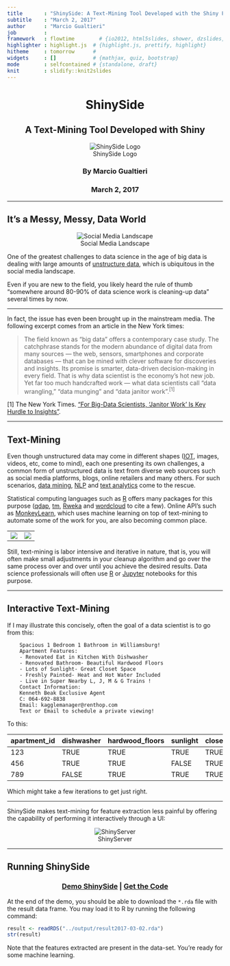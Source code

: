 ```yaml
---
title       : "ShinySide: A Text-Mining Tool Developed with the Shiny Framework"
subtitle    : "March 2, 2017"
author      : "Marcio Gualtieri"
job         : 
framework   : flowtime        # {io2012, html5slides, shower, dzslides, ...}
highlighter : highlight.js  # {highlight.js, prettify, highlight}
hitheme     : tomorrow      # 
widgets     : []            # {mathjax, quiz, bootstrap}
mode        : selfcontained # {standalone, draft}
knit        : slidify::knit2slides
---
```


<center><h1>ShinySide</h1></center>
<center><h2>A Text-Mining Tool Developed with Shiny</h2></center>
<center>![ShinySide Logo](images/shinysidelogo.png)</center>
<center><h3>By Marcio Gualtieri</h3></center>
<center><h3>March 2, 2017</h3></center>

--- 

## It's a Messy, Messy, Data World

<center>![Social Media Landscape](images/socialmedia.png)</center>

One of the greatest challenges to data science in the age of big data is dealing with large amounts of [unstructure data](https://en.wikipedia.org/wiki/Unstructured_data), which is ubiquitous in the social media landscape.

Even if you are new to the field, you likely heard the rule of thumb "somewhere around 80-90% of data science work is cleaning-up data" several times by now.

--- 

In fact, the issue has even been brought up in the mainstream media. The following excerpt comes from an article in the New York times:

> The field known as “big data” offers a contemporary case study. The catchphrase stands for the modern abundance of digital data from many sources — the web, sensors, smartphones and corporate databases — that can be mined with clever software for discoveries and insights. Its promise is smarter, data-driven decision-making in every field. That is why data scientist is the economy’s hot new job. Yet far too much handcrafted work — what data scientists call “data wrangling,” “data munging” and “data janitor work”.<sup>[1]</sup>

[1] The New York Times. ["For Big-Data Scientists, 'Janitor Work' Is Key Hurdle to Insights"](https://www.nytimes.com/2014/08/18/technology/for-big-data-scientists-hurdle-to-insights-is-janitor-work.html).


--- 

## Text-Mining

Even though unstructured data may come in different shapes ([IOT](https://en.wikipedia.org/wiki/Internet_of_things), images, videos, etc, come to mind), each one presenting its own challenges, a common form of unstructured data is text from diverse web sources such as social media platforms, blogs, online retailers and many others. For such scenarios, [data mining](https://en.wikipedia.org/wiki/Data_mining), [NLP](https://en.wikipedia.org/wiki/Natural_language_processing) and [text analytics](https://en.wikipedia.org/wiki/Text_mining) come to the rescue.

Statistical computing languages such as [R](https://www.r-project.org/about.html) offers many packages for this purpose ([qdap](https://github.com/trinker/qdap), [tm](https://www.rdocumentation.org/packages/tm/), [Rweka](https://www.rdocumentation.org/packages/RWeka) and [wordcloud](https://cran.r-project.org/web/packages/wordcloud/index.html) to cite a few). Online API's such as [MonkeyLearn](http://monkeylearn.com/), which uses machine learning on top of text-mining to automate some of the work for you, are also becoming common place.

<center>
<table>
<tr><td><img src="images/rlogo.png"/></td><td><img src="images/jupyterlogo.png"/></td></tr>
</table>
</center>

Still, text-mining is labor intensive and iterative in nature, that is, you will often make small adjustments in your cleanup algorithm and go over the same process over and over until you achieve the desired results. Data science professionals will often use [R](https://blog.rstudio.org/2016/10/05/r-notebooks/) or [Jupyter](https://ipython.org/notebook.html) notebooks for this purpose.

--- 

## Interactive Text-Mining

If I may illustrate this concisely, often the goal of a data scientist is to go from this:

        Spacious 1 Bedroom 1 Bathroom in Williamsburg!
        Apartment Features:
        - Renovated Eat in Kitchen With Dishwasher
        - Renovated Bathroom- Beautiful Hardwood Floors
        - Lots of Sunlight- Great Closet Space
        - Freshly Painted- Heat and Hot Water Included
        - Live in Super Nearby L, J, M & G Trains ! 
        Contact Information:
        Kenneth Beak Exclusive Agent
        C: 064-692-8838
        Email: kagglemanager@renthop.com
        Text or Email to schedule a private viewing!

To this:

<table class="table-striped">
<thead>
<tr><th>apartment_id</th><th>dishwasher</th><th>hardwood_floors</th><th>sunlight</th><th>closet_space</th><th>freshly_painted</th><th>heat_included</th></tr>
</thead>
<tbody>
<tr><td>123</td><td>TRUE</td><td>TRUE</td><td>TRUE</td><td>TRUE</td><td>TRUE</td><td>TRUE</td></tr>
<tr><td>456</td><td>TRUE</td><td>TRUE</td><td>FALSE</td><td>TRUE</td><td>FALSE</td><td>TRUE</td></tr>
<tr><td>789</td><td>FALSE</td><td>TRUE</td><td>TRUE</td><td>TRUE</td><td>TRUE</td><td>FALSE</td></tr>
</tbody></table>

Which might take a few iterations to get just right.

---

ShinySide makes text-mining for feature extraction less painful by offering the capability of performing it interactively through a UI:
<center>
![ShinyServer](https://g.gravizo.com/g?
  digraph G {
    DataLoad [shape=box,label="Load Input Data",style=filled,color=".7 .3 1.0"];
    ExtractKeywords [shape=box,label="Extract N-Grams from Text Input",style=filled,color=".7 .3 1.0"];
    RemoveKeywords [shape=box,label="Remove Unwanted N-Grams",style=filled,color=".7 .3 1.0"];
    GraphicalExploration [shape=box,label="Visualize Word Cloud",style=filled,color=".7 .3 1.0"];
    IsNGramReady [label="Happy with N-Grams?",style=filled,color=".7 .3 1.0"];
    ExportDataset [label="Export New Data-set with Features",style=filled,color=".7 .3 1.0"];
    FeatureExtraction [shape=box,label="Create Features from Selected N-Grams",style=filled,color=".7 .3 1.0"];
    DataLoad -> ExtractKeywords
    ExtractKeywords -> RemoveKeywords
    RemoveKeywords -> GraphicalExploration
    GraphicalExploration -> IsNGramReady
    IsNGramReady -> RemoveKeywords [ label="No" ];
    IsNGramReady -> FeatureExtraction [ label="Yes" ];
    FeatureExtraction -> ExportDataset
  }
)
</center>

---

## Running ShinySide

<center><h3>[Demo ShinySide](https://marciogualtieri.shinyapps.io/shinyside/) | [Get the Code](https://github.com/marciogualtieri/ShinySide)</h3></center>

At the end of the demo, you should be able to download the `*.rda` file with the result data frame. You may load it to R by running the following command:

```r
result <- readRDS("../output/result2017-03-02.rda")
str(result)
```

Note that the features extracted are present in the data-set. You're ready for some machine learning.